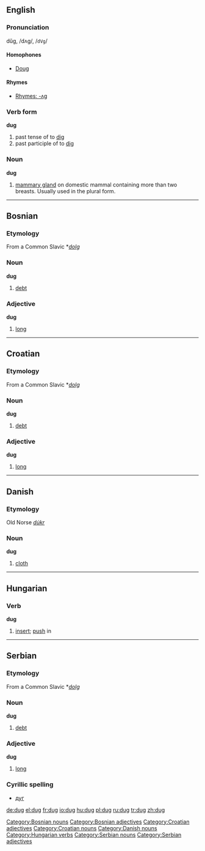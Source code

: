 ==English==
===Pronunciation===
dŭg, /dʌɡ/, /<tt>dVg</tt>/

====Homophones====
*[[Doug]]

====Rhymes====
*[[Rhymes:English:-ʌɡ|Rhymes: -ʌɡ]]

===Verb form===
'''dug'''
# past tense of to [[dig]]
# past participle of to [[dig]]

===Noun===
'''dug'''

# [[mammary gland]] on domestic mammal containing more than two breasts. Usually used in the plural form.

----

==Bosnian==
===Etymology===
From a Common Slavic *''[[dolg]]''
===Noun===
'''dug''' {{m}}

#[[debt]]

[[Category:Bosnian nouns]]

===Adjective===
'''dug''' {{m}}

#[[long]]

[[Category:Bosnian adjectives]]

----

==Croatian==
===Etymology===
From a Common Slavic *''[[dolg]]''
===Noun===
'''dug''' {{m}}

#[[debt]]

===Adjective===
'''dug''' {{m}}

#[[long]]

[[Category:Croatian adjectives]]
[[Category:Croatian nouns]]

----

==Danish==
===Etymology===
Old Norse ''[[dúkr]]''
===Noun===
'''dug'''

# [[cloth]]

[[Category:Danish nouns]]

----

==Hungarian==
===Verb===
'''dug'''

# [[insert]]; [[push]] in

[[Category:Hungarian verbs]]

----

==Serbian==
===Etymology===
From a Common Slavic *''[[dolg]]''
===Noun===
'''dug''' {{m}}

#[[debt]]

[[Category:Serbian nouns]]

===Adjective===
'''dug''' {{m}}

#[[long]]

===Cyrillic spelling===
*[[дуг#Serbian|дуг]]

[[Category:Serbian adjectives]]

[[de:dug]]
[[el:dug]]
[[fr:dug]]
[[io:dug]]
[[hu:dug]]
[[pl:dug]]
[[ru:dug]]
[[tr:dug]]
[[zh:dug]]